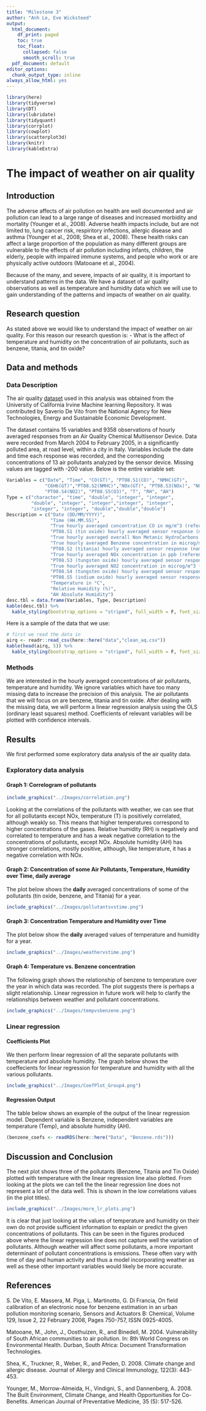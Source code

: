 ```yaml
---
title: "Milestone 3"
author: "Anh Le, Eve Wicksteed"
output:
  html_document:
    df_print: paged
    toc: true
    toc_float: 
      collapsed: false
      smooth_scroll: true
  pdf_document: default
editor_options:
  chunk_output_type: inline
always_allow_html: yes
---
```


```r
library(here)
library(tidyverse)
library(DT)
library(lubridate) 
library(tidyquant)
library(corrplot)
library(cowplot)
library(scatterplot3d)
library(knitr)
library(kableExtra)
```






# The impact of weather on air quality

## Introduction

The adverse affects of air pollution on health are well documented and air pollution can lead to a large range of diseases and increased morbidity and mortality (Younger et al., 2008). Adverse health impacts include, but are not limited to, lung cancer risk, respiritory infections, allergic disease and asthma (Younger et al., 2008; Shea et al., 2008). These health risks can affect a large proportion of the population as many different groups are vulnerable to the effects of air pollution including infants, children, the elderly, people with impaired immune systems, and people who work or are physically active outdoors (Matooane et al., 2004).

Because of the many, and severe, impacts of air quality, it is important to understand patterns in the data. We have a dataset of air quality observations as well as temperature and humidity data which we will use to gain understanding of the patterns and impacts of weather on air quality. 

## Research question

As stated above we would like to understand the impact of weather on air quality. For this reason our research question is:
- What is the affect of temperature and humidity on the concentration of air pollutants, such as benzene, titania, and tin oxide?

## Data and methods


### Data Description

The air quality [dataset](https://archive.ics.uci.edu/ml/datasets/Air+Quality) used in this analysis was obtained from the University of California Irvine Machine learning Repository. It was contributed by Saverio De Vito from the National Agency for New Technologies, Energy and Sustainable Economic Development. 

The dataset contains 15 variables and 9358 observations of hourly averaged responses from an Air Quality Chemical Multisensor Device. Data were recorded from March 2004 to February 2005, in a significantly polluted area, at road level, within a city in Italy. Variables include the date and time each response was recorded, and the corresponding concentrations of 13 air pollutants analyzed by the sensor device. Missing values are tagged with -200 value. Below is the entire variable set: 

```r
Variables = c("Date", "Time", "CO(GT)", "PT08.S1(CO)", "NMHC(GT)", 
              "C6H6(GT)","PT08.S2(NMHC)","NOx(GT)", "PT08.S3(NOx)", "NO2(GT)",
              "PT08.S4(NO2)", "PT08.S5(O3)", "T", "RH", "AH")
Type = c("character", "time", "double", "integer", "integer",
         "double", "integer", "integer","integer", "integer",
         "integer", "integer", "double","double","double")
Description = c("Date (DD/MM/YYYY)",
                "Time (HH.MM.SS)",
                "True hourly averaged concentration CO in mg/m^3 (reference analyzer)",
                "PT08.S1 (tin oxide) hourly averaged sensor response (nominally CO targeted)",
                "True hourly averaged overall Non Metanic HydroCarbons concentration in microg/m^3 (reference analyzer)",
                "True hourly averaged Benzene concentration in microg/m^3 (reference analyzer)",
                "PT08.S2 (titania) hourly averaged sensor response (nominally NMHC targeted)",
                "True hourly averaged NOx concentration in ppb (reference analyzer)",
                "PT08.S3 (tungsten oxide) hourly averaged sensor response (nominally NOx targeted)",
                "True hourly averaged NO2 concentration in microg/m^3 (reference analyzer)",
                "PT08.S4 (tungsten oxide) hourly averaged sensor response (nominally NO2 targeted)",
                "PT08.S5 (indium oxide) hourly averaged sensor response (nominally O3 targeted)",
                "Temperature in °C",
                "Relative Humidity (%)",
                "AH Absolute Humidity")
desc.tbl = data.frame(Variables, Type, Description)
kable(desc.tbl) %>%
  kable_styling(bootstrap_options = "striped", full_width = F, font_size = 10)
```


Here is a sample of the data that we use:

```r
# first we read the data in
airq <- readr::read_csv(here::here("data","clean_aq.csv"))
kable(head(airq, 5)) %>%
  kable_styling(bootstrap_options = "striped", full_width = F, font_size = 10)
```

### Methods

We are interested in the hourly averaged concentrations of air pollutants, temperature and humidity. We ignore variables which have too many missing data to increase the precision of this analysis. The air pollutants that we will focus on are benzene, titania and tin oxide. After dealing with the missing data, we will perform a linear regression analysis using the OLS (ordinary least squares) method. Coefficients of relevant variables will be plotted with confidence intervals.



## Results

We first performed some exploratory data analysis of the air quality data. 


### Exploratory data analysis


#### Graph 1: Correlogram of pollutants


```r
include_graphics("../Images/correlation.png")
```


Looking at the correlations of the pollutants with weather, we can see that for all pollutants except NOx, temperature (T) is positively correlated, although weakly so. This means that higher temperatures correspond to higher concentrations of the gases. Relative humidity (RH) is negatively and correlated to temperature and has a weak negative correlation to the concentrations of pollutants, except NOx. Absolute humidity (AH) has stronger correlations, mostly positive, although, like temperature, it has a negative correlation with NOx. 


#### Graph 2: Concentration of some Air Pollutants, Temperature, Humidity over Time, daily average


The plot below shows the **daily** averaged concentrations of some of the pollutants (tin oxide, benzene, and Titania) for a year.

```r
include_graphics("../Images/pollutantsvstime.png")
```


#### Graph 3: Concentration Temperature and Humidity over Time


The plot below show the **daily** averaged values of temperature and humidity for a year.

```r
include_graphics("../Images/weathervstime.png")
```



#### Graph 4: Temperature vs. Benzene concentration


The following graph shows the relationship of benzene to temperature over the year in which data was recorded. The plot suggests there is perhaps a slight relationship. Linear regression in future work will help to clarify the relationships between weather and pollutant concentrations. 

```r
include_graphics("../Images/tempvsbenzene.png")
```


### Linear regression


#### Coefficients Plot


We then perform linear regression of all the separate pollutants with temperature and absolute humidity. The graph below shows the coeffecients for linear regression for temperature and humidity with all the various pollutants. 

```r
include_graphics("../Images/CoefPlot_Group4.png")
```


#### Regression Output


The table below shows an example of the output of the linear regression model. Dependent variable is Benzene, independent variables are temperature (Temp), and absolute humidity (AH).  

```r
(benzene_coefs <- readRDS(here::here("Data", "Benzene.rds")))
```


## Discussion and Conclusion

The next plot shows three of the pollutants (Benzene, Titania and Tin Oxide) plotted with temperature with the linear regression line also plotted. From looking at the plots we can tell the the linear regression line does not represent a lot of the data well. This is shown in the low correlations values (in the plot titles). 

```r
include_graphics("../Images/more_lr_plots.png")
```


It is clear that just looking at the values of temperature and humidity on their own do not provide sufficient information to explain or predict the given concentrations of pollutants. This can be seen in the figures produced above where the linear regression line does not capture well the variation of pollutants. Although weather will affect some pollutants, a more important determinant of pollutant concentrations is emissions. These often vary with time of day and human activity and thus a model incorporating weather as well as these other important variables would likely be more accurate. 



## References

S. De Vito, E. Massera, M. Piga, L. Martinotto, G. Di Francia, On field calibration of an electronic nose for benzene estimation in an urban pollution monitoring scenario, Sensors and Actuators B: Chemical, Volume 129, Issue 2, 22 February 2008, Pages 750-757, ISSN 0925-4005.

Matooane, M., John, J., Oosthuizen, R., and Binedell, M. 2004. Vulnerability of South African communities to air pollution. In: 8th World Congress on Environmental Health. Durban, South Africa: Document Transformation Technologies.

Shea, K., Truckner, R., Weber, R., and Peden, D. 2008. Climate change and allergic disease. Journal of Allergy and Clinical Immunology, 122(3): 443-453.  

Younger, M., Morrow-Almeida, H., Vindigni, S., and Dannenberg, A. 2008. The Built Environment, Climate Change, and Health Opportunities for Co-Benefits. American Journal of Preventative Medicine, 35 (5): 517-526.







